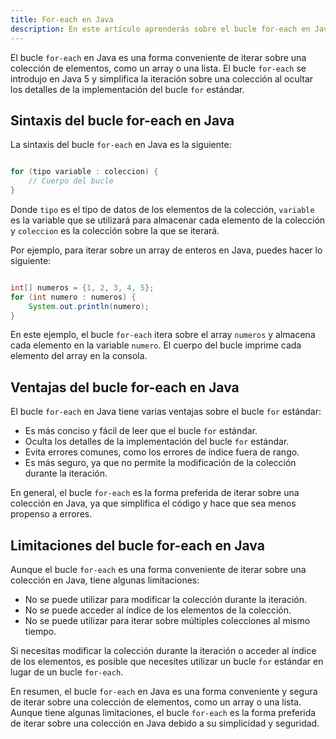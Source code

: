 ```yaml
---
title: For-each en Java
description: En este artículo aprenderás sobre el bucle for-each en Java.
---
```


El bucle `for-each` en Java es una forma conveniente de iterar sobre una colección de elementos, como un array o una lista. El bucle `for-each` se introdujo en Java 5 y simplifica la iteración sobre una colección al ocultar los detalles de la implementación del bucle `for` estándar.

## Sintaxis del bucle for-each en Java

La sintaxis del bucle `for-each` en Java es la siguiente:

```java

for (tipo variable : coleccion) {
    // Cuerpo del bucle
}

```

Donde `tipo` es el tipo de datos de los elementos de la colección, `variable` es la variable que se utilizará para almacenar cada elemento de la colección y `coleccion` es la colección sobre la que se iterará.

Por ejemplo, para iterar sobre un array de enteros en Java, puedes hacer lo siguiente:

```java

int[] numeros = {1, 2, 3, 4, 5};
for (int numero : numeros) {
    System.out.println(numero);
}

```

En este ejemplo, el bucle `for-each` itera sobre el array `numeros` y almacena cada elemento en la variable `numero`. El cuerpo del bucle imprime cada elemento del array en la consola.

## Ventajas del bucle for-each en Java

El bucle `for-each` en Java tiene varias ventajas sobre el bucle `for` estándar:

- Es más conciso y fácil de leer que el bucle `for` estándar.
- Oculta los detalles de la implementación del bucle `for` estándar.
- Evita errores comunes, como los errores de índice fuera de rango.
- Es más seguro, ya que no permite la modificación de la colección durante la iteración.

En general, el bucle `for-each` es la forma preferida de iterar sobre una colección en Java, ya que simplifica el código y hace que sea menos propenso a errores.

## Limitaciones del bucle for-each en Java

Aunque el bucle `for-each` es una forma conveniente de iterar sobre una colección en Java, tiene algunas limitaciones:

- No se puede utilizar para modificar la colección durante la iteración.
- No se puede acceder al índice de los elementos de la colección.
- No se puede utilizar para iterar sobre múltiples colecciones al mismo tiempo.

Si necesitas modificar la colección durante la iteración o acceder al índice de los elementos, es posible que necesites utilizar un bucle `for` estándar en lugar de un bucle `for-each`.

En resumen, el bucle `for-each` en Java es una forma conveniente y segura de iterar sobre una colección de elementos, como un array o una lista. Aunque tiene algunas limitaciones, el bucle `for-each` es la forma preferida de iterar sobre una colección en Java debido a su simplicidad y seguridad.